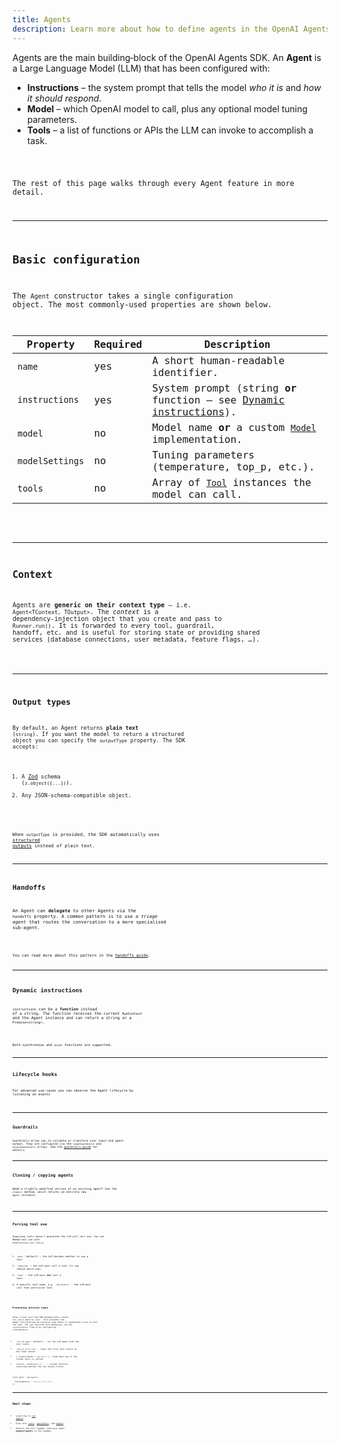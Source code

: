 ```yaml
---
title: Agents
description: Learn more about how to define agents in the OpenAI Agents SDK for JavaScript / TypeScript
---
```



Agents are the main building‑block of the OpenAI Agents SDK. An **Agent** is a Large Language
Model (LLM) that has been configured with:

- **Instructions** – the system prompt that tells the model _who it is_ and _how it should
  respond_.
- **Model** – which OpenAI model to call, plus any optional model tuning parameters.
- **Tools** – a list of functions or APIs the LLM can invoke to accomplish a task.

<Code lang="typescript" code={simpleAgent} title="Basic Agent definition" />

The rest of this page walks through every Agent feature in more detail.

---

## Basic configuration

The `Agent` constructor takes a single configuration object. The most commonly‑used
properties are shown below.

| Property        | Required | Description                                                                                             |
| --------------- | -------- | ------------------------------------------------------------------------------------------------------- |
| `name`          | yes      | A short human‑readable identifier.                                                                      |
| `instructions`  | yes      | System prompt (string **or** function – see [Dynamic instructions](#dynamic-instructions)).             |
| `model`         | no       | Model name **or** a custom [`Model`](/openai-agents-js/openai/agents/interfaces/model/) implementation. |
| `modelSettings` | no       | Tuning parameters (temperature, top_p, etc.).                                                           |
| `tools`         | no       | Array of [`Tool`](/openai-agents-js/openai/agents/type-aliases/tool/) instances the model can call.     |

<Code lang="typescript" code={agentWithTools} title="Agent with tools" />

---

## Context

Agents are **generic on their context type** – i.e. `Agent<TContext, TOutput>`. The _context_
is a dependency‑injection object that you create and pass to `Runner.run()`. It is forwarded to
every tool, guardrail, handoff, etc. and is useful for storing state or providing shared
services (database connections, user metadata, feature flags, …).

<Code lang="typescript" code={agentWithContext} title="Agent with context" />

---

## Output types

By default, an Agent returns **plain text** (`string`). If you want the model to return a
structured object you can specify the `outputType` property. The SDK accepts:

1. A [Zod](https://github.com/colinhacks/zod) schema (`z.object({...})`).
2. Any JSON‑schema‑compatible object.

<Code
  lang="typescript"
  code={agentWithAodOutputType}
  title="Structured output with Zod"
/>

When `outputType` is provided, the SDK automatically uses
[structured outputs](https://platform.openai.com/docs/guides/structured-outputs) instead of
plain text.

---

## Handoffs

An Agent can **delegate** to other Agents via the `handoffs` property. A common pattern is to
use a _triage agent_ that routes the conversation to a more specialised sub‑agent.

<Code lang="typescript" code={agentWithHandoffs} title="Agent with handoffs" />

You can read more about this pattern in the [handoffs guide](/openai-agents-js/guides/handoffs).

---

## Dynamic instructions

`instructions` can be a **function** instead of a string. The function receives the current
`RunContext` and the Agent instance and can return a string _or_ a `Promise<string>`.

<Code
  lang="typescript"
  code={agentWithDynamicInstructions}
  title="Agent with dynamic instructions"
/>

Both synchronous and `async` functions are supported.

---

## Lifecycle hooks

For advanced use‑cases you can observe the Agent lifecycle by listening on events

<Code
  lang="typescript"
  code={agentWithLifecycleHooks}
  title="Agent with lifecycle hooks"
/>

---

## Guardrails

Guardrails allow you to validate or transform user input and agent output. They are configured
via the `inputGuardrails` and `outputGuardrails` arrays. See the
[guardrails guide](/openai-agents-js/guides/guardrails) for details.

---

## Cloning / copying agents

Need a slightly modified version of an existing agent? Use the `clone()` method, which returns
an entirely new `Agent` instance.

<Code lang="typescript" code={agentCloning} title="Cloning Agents" />

---

## Forcing tool use

Supplying tools doesn’t guarantee the LLM will call one. You can **force** tool use with
`modelSettings.tool_choice`:

1. `'auto'` (default) – the LLM decides whether to use a tool.
2. `'required'` – the LLM _must_ call a tool (it can choose which one).
3. `'none'` – the LLM must **not** call a tool.
4. A specific tool name, e.g. `'calculator'` – the LLM must call that particular tool.

<Code lang="typescript" code={agentForcingToolUse} title="Forcing tool use" />

### Preventing infinite loops

After a tool call the SDK automatically resets `tool_choice` back to `'auto'`. This prevents
the model from entering an infinite loop where it repeatedly tries to call the tool. You can
override this behaviour via the `resetToolChoice` flag or by configuring
`toolUseBehavior`:

- `'run_llm_again'` (default) – run the LLM again with the tool result.
- `'stop_on_first_tool'` – treat the first tool result as the final answer.
- `{ stopAtToolNames: ['my_tool'] }` – stop when any of the listed tools is called.
- `(context, toolResults) => ...` – custom function returning whether the run should finish.

```typescript
const agent = new Agent({
  ...,
  toolUseBehavior: 'stop_on_first_tool',
});
```

---

## Next steps

- Learn how to [run agents](/openai-agents-js/guides/running-agents).
- Dive into [tools](/openai-agents-js/guides/tools), [guardrails](/openai-agents-js/guides/guardrails), and [models](/openai-agents-js/guides/models).
- Explore the full TypeDoc reference under **@openai/agents** in the sidebar.
